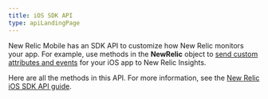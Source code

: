 ```yaml
---
title: iOS SDK API
type: apiLandingPage
---
```


New Relic Mobile has an SDK API to customize how New Relic monitors your app. For example, use methods in the **NewRelic** object to [send custom attributes and events](/docs/insights/new-relic-insights/adding-querying-data/custom-attributes-events-new-relic-mobile) for your iOS app to New Relic Insights.

Here are all the methods in this API. For more information, see the [New Relic iOS SDK API guide](/docs/mobile-monitoring/new-relic-mobile-ios/install-configure/work-ios-sdk-api).
